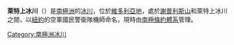 {{coord|77|32|S|160|35|E|display=title}}

'''萊特上冰川'''（{{lang-en|Wright Upper Glacier}}）是[[南極洲|南極洲]]的[[冰川|冰川]]，位於[[維多利亞地|維多利亞地]]，處於[[謝普利斯山|謝普利斯山]]和萊特上冰川之間，以[[紐約|紐約]]的空軍國民警衛隊機師命名，現時由[[南極條約體系|南極條約體系]]管理。

{{DEFAULTSORT:Wright Upper Glacier}}
[[Category:南極洲冰川|Category:南極洲冰川]]


{{McMurdoDryValleys-geo-stub}}